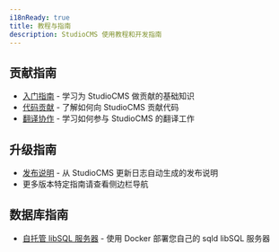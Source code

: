 ```yaml
---
i18nReady: true
title: 教程与指南
description: StudioCMS 使用教程和开发指南
---
```


## 贡献指南

- [入门指南](/zh-cn/guides/contributing/getting-started/) - 学习为 StudioCMS 做贡献的基础知识
- [代码贡献](/zh-cn/guides/contributing/code-contributions/) - 了解如何向 StudioCMS 贡献代码
- [翻译协作](/zh-cn/guides/contributing/translations/) - 学习如何参与 StudioCMS 的翻译工作

## 升级指南

- [发布说明](/en/guides/upgrade/release-notes/) - 从 StudioCMS 更新日志自动生成的发布说明
- 更多版本特定指南请查看侧边栏导航

## 数据库指南

- [自托管 libSQL 服务器](/zh-cn/guides/database/sqld-server/) - 使用 Docker 部署您自己的 sqld libSQL 服务器